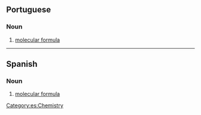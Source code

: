 ==Portuguese==

===Noun===
{{pt-noun|f|pl=fórmulas químicas|head=[[fórmula]] [[química]]}}

# [[molecular formula]]

{{topics|pt|Chemistry}}

----

==Spanish==

===Noun===
{{es-noun|f|fórmulas químicas}}

# [[molecular formula]]

[[Category:es:Chemistry]]